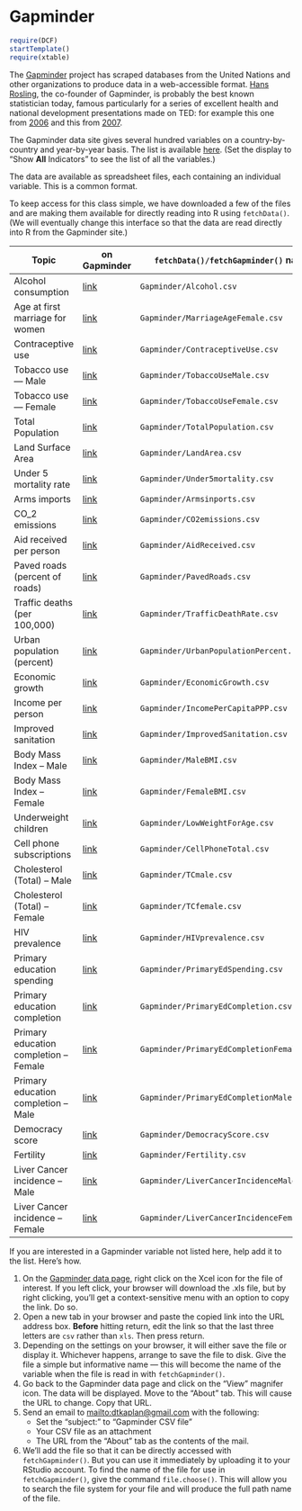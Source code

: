 Gapminder
======================

```r
require(DCF)
startTemplate()
require(xtable)
```

The [Gapminder](www.gapminder.org) project has scraped databases from the United Nations and other organizations to produce data in a web-accessible format.  [Hans Rosling](http://en.wikipedia.org/wiki/Hans_Rosling), the co-founder of Gapminder, is probably the best known statistician today, famous particularly for a series of excellent health and national development presentations made on TED: for example this one from [2006](http://www.ted.com/talks/hans_rosling_shows_the_best_stats_you_ve_ever_seen.html) and this from [2007](http://www.ted.com/talks/hans_rosling_reveals_new_insights_on_poverty.html).

The Gapminder data site gives several hundred variables on a country-by-country and year-by-year basis.  The list is available [here](http://www.gapminder.org/data/).  (Set the display to "Show **All** Indicators" to see the list of all the variables.)


The data are available as spreadsheet files, each containing an individual variable.  This is a common format.  

To keep access for this class simple, we have downloaded a few of the files and are making them available for directly reading into R using `fetchData()`.  (We will eventually change this interface so that the data are read directly into R from the Gapminder site.)


Topic                  | on Gapminder | `fetchData()/fetchGapminder()` name
-----------------------|-------------------------------|--------------------
Alcohol consumption    | [link](http://spreadsheets.google.com/pub?key=0AgogXXPMARyldGJqTDRfNHBWODJMRWlZaVhNclhNZXc&gid=0) | `Gapminder/Alcohol.csv`
Age at first marriage for women | [link](https://spreadsheets.google.com/spreadsheet/pub?key=0ArfEDsV3bBwCdDRlRjhIX2pxX3h5S0NVSEFYNlZUMWc&gid=1) | `Gapminder/MarriageAgeFemale.csv`
Contraceptive use | [link](https://spreadsheets.google.com/spreadsheet/pub?key=0AkBd6lyS3EmpdFp2OENYMUVKWnY1dkJLRXAtYnI3UVE&gid=1) | `Gapminder/ContraceptiveUse.csv`
Tobacco use --- Male | [link](https://spreadsheets.google.com/spreadsheet/pub?key=0AkBd6lyS3EmpdDYwdHBqeHBXcTNCbS1uQk92U20zb2c&gid=1) | `Gapminder/TobaccoUseMale.csv`
Tobacco use --- Female | [link](https://spreadsheets.google.com/spreadsheet/pub?key=0AkBd6lyS3EmpdGhvcnRQRXpEbjJ4Y181YlUyNTVtUEE&gid=1) | `Gapminder/TobaccoUseFemale.csv`
Total Population | [link](https://spreadsheets.google.com/spreadsheet/pub?key=0ArfEDsV3bBwCcGhBd2NOQVZ1eWowWE9vQkxfbjV0QVE&gid=1) | `Gapminder/TotalPopulation.csv`
Land Surface Area | [link](https://spreadsheets.google.com/spreadsheet/pub?key=0AkBd6lyS3EmpdFFWcWdEM0RXT1lRZ0wwRVNsakZCaWc&gid=1) | `Gapminder/LandArea.csv`
Under 5 mortality rate | [link](https://spreadsheets.google.com/spreadsheet/pub?key=0ArfEDsV3bBwCcGhBd2NOQVZ1eWowNVpSNjl1c3lRSWc&gid=1) | `Gapminder/Under5mortality.csv`
Arms imports           | [link](https://spreadsheets.google.com/pub?key=0AkBd6lyS3EmpdEljeENrOXlFXzR3Rm8xT0drTV9YclE&gid=0)| `Gapminder/Armsinports.csv`
CO_2 emissions | [link](https://spreadsheets.google.com/spreadsheet/pub?key=0ArfEDsV3bBwCcGhBd2NOQVZ1eWoxTkhQQzlNeVo5U1E&gid=1) | `Gapminder/CO2emissions.csv`
Aid received per person | [link](https://spreadsheets.google.com/pub?key=t9GL1nIZdtxszJbjKErN2Hg&gid=0) | `Gapminder/AidReceived.csv`
Paved roads (percent of roads) | [link](https://spreadsheets.google.com/spreadsheet/pub?key=0AkBd6lyS3EmpdDBKd2V5VmxkYlJuUHAtOURzUkZzNEE&gid=1) | `Gapminder/PavedRoads.csv`
Traffic deaths (per 100,000) | [link](https://spreadsheets.google.com/spreadsheet/pub?key=0AgogXXPMARyldEs4N1NPeS1vWmxmVzk5VUREN0wzaHc&gid=1) | `Gapminder/TrafficDeathRate.csv`
Urban population (percent) | [link](https://spreadsheets.google.com/spreadsheet/pub?key=0ArfEDsV3bBwCcGhBd2NOQVZ1eWowLUxFNFN0ekNzRXc&gid=1) | `Gapminder/UrbanPopulationPercent.csv`
Economic growth | [link](https://spreadsheets.google.com/pub?key=tkdAnkbHJxPAlRX6P1mAh8w&gid=0) |  `Gapminder/EconomicGrowth.csv`
Income per person | [link](https://spreadsheets.google.com/spreadsheet/pub?key=0ArfEDsV3bBwCcGhBd2NOQVZ1eWoxamlNQWttcTFpTWc&gid=1) | `Gapminder/IncomePerCapitaPPP.csv`
Improved sanitation | [link](https://spreadsheets.google.com/spreadsheet/pub?key=0ArfEDsV3bBwCdE4tekJPYkR4WmJqYTRPWjc3OTl4WUE&gid=1) | `Gapminder/ImprovedSanitation.csv`
Body Mass Index -- Male  | [link](https://spreadsheets.google.com/spreadsheet/pub?key=0ArfEDsV3bBwCdF9saE1pWUNYVkVsNU1FdW1Yem81Nmc&gid=1) | `Gapminder/MaleBMI.csv`
Body Mass Index -- Female  | [link](https://spreadsheets.google.com/spreadsheet/pub?key=0ArfEDsV3bBwCdGt0elo2dzJMVVQ3WmFGSmdhc09LRlE&gid=1) | `Gapminder/FemaleBMI.csv`
Underweight children | [link](https://spreadsheets.google.com/spreadsheet/pub?key=0ArfEDsV3bBwCdHFkZlc5WkhVQmVmeU0tR0RsSUdTU0E&gid=0) | `Gapminder/LowWeightForAge.csv`
Cell phone subscriptions | [link](https://spreadsheets.google.com/spreadsheet/pub?key=0AkBd6lyS3EmpdEhWLWtqNzljbWg4ZXV6M09JQXNGaUE&gid=1) | `Gapminder/CellPhoneTotal.csv`
Cholesterol (Total) -- Male | [link](https://spreadsheets.google.com/spreadsheet/pub?key=0ArfEDsV3bBwCdDU5SnRoQ0xlZWhwRUZ6RFNQV042enc&gid=1) | `Gapminder/TCmale.csv`
Cholesterol (Total) -- Female | [link](https://spreadsheets.google.com/spreadsheet/pub?key=0ArfEDsV3bBwCdGJHcHZkSUdBcU56aS1OT3lLeU4tRHc&gid=1&gid=1) | `Gapminder/TCfemale.csv`
HIV prevalence | [link](https://spreadsheets.google.com/spreadsheet/pub?key=0Auk0ddvGIrGqcHlqNnRTY1pxbUVmYlp5bDBxamJpUlE&gid=1) | `Gapminder/HIVprevalence.csv`
Primary education spending | [link](https://spreadsheets.google.com/pub?key=0AkBd6lyS3EmpdFJTUEVleTM0cE5jTnlTMk41ajBGclE&gid=0) | `Gapminder/PrimaryEdSpending.csv`
Primary education completion | [link](https://spreadsheets.google.com/spreadsheet/pub?key=0AkBd6lyS3EmpdEhTN2hlZ05ZczVwZDdVZlF5cUxJb2c&gid=1) | `Gapminder/PrimaryEdCompletion.csv`
Primary education completion -- Female | [link](https://spreadsheets.google.com/spreadsheet/pub?key=0AkBd6lyS3EmpdFVxSEVZVWE1b0l6NWo5NzNTZ2IzWVE&gid=1) | `Gapminder/PrimaryEdCompletionFemale.csv`
Primary education completion -- Male | [link](https://spreadsheets.google.com/spreadsheet/pub?key=0AkBd6lyS3EmpdGhCWnZrTGMwaTl5ek9QS0szMTIwcEE&gid=1) | `Gapminder/PrimaryEdCompletionMale.csv`
Democracy score | [link](https://spreadsheets.google.com/spreadsheet/pub?key=0ArfEDsV3bBwCdGQ2YlhDSWVIdXdpMmhLY2ZZRHdNNnc&gid=1) | `Gapminder/DemocracyScore.csv`
Fertility              | [link](https://spreadsheets.google.com/spreadsheet/pub?key=0ArfEDsV3bBwCcGhBd2NOQVZ1eWowVEFsSmVDRXpjR1E&gid=1) | `Gapminder/Fertility.csv`
Liver Cancer incidence -- Male | [link](https://spreadsheets.google.com/spreadsheet/pub?key=0ArfEDsV3bBwCcGhBd2NOQVZ1eWoxdTBLcFpic29wQ0E&gid=1) | `Gapminder/LiverCancerIncidenceMale.csv`
Liver Cancer incidence -- Female | [link](https://spreadsheets.google.com/spreadsheet/pub?key=0ArfEDsV3bBwCcGhBd2NOQVZ1eWoyeGhhS0VObXlSS3c&gid=1) | `Gapminder/LiverCancerIncidenceFemale.csv`


If you are interested in a Gapminder variable not listed here, help add it to the list.  Here's how.

1. On the [Gapminder data page](http://www.gapminder.org/data/), right click on the Xcel icon for the file of interest.  If you left click, your browser will download the .xls file, but by right clicking, you'll get a context-sensitive menu with an option to copy the link.  Do so.
2. Open a new tab in your browser and paste the copied link into the URL address box.  **Before** hitting return, edit the link so that the last three letters are `csv` rather than `xls`.  Then press return.
3. Depending on the settings on your browser, it will either save the file or display it.  Whichever happens, arrange to save the file to disk.  Give the file a simple but informative name --- this will become the name of the variable when the file is read in with `fetchGapminder()`.
4. Go back to the Gapminder data page and click on the "View" magnifer icon.  The data will be displayed.  Move to the "About" tab. This will cause the URL to change.  Copy that URL.
5. Send an email to <mailto:dtkaplan@gmail.com> with the following:
    * Set the "subject:" to "Gapminder CSV file"
    * Your CSV file as an attachment
    * The URL from the "About" tab as the contents of the mail.
6. We'll add the file so that it can be directly accessed with `fetchGapminder()`.  But you can use it immediately by uploading it to your RStudio account.  To find the name of the file for use in `fetchGapminder()`, give the command `file.choose()`.  This will allow you to search the file system for your file and will produce the full path name of the file.
